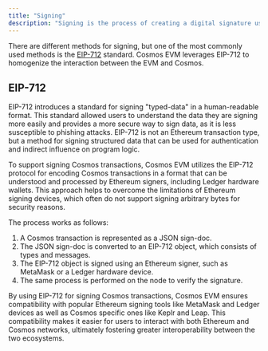 ```yaml
---
title: "Signing"
description: "Signing is the process of creating a digital signature using a private key to verify a transaction on a blockchain. The signature is created using a specific cryptographic algorithm that ensures the authenticity and integrity of the transaction using methods like wallets and the CLI."
---
```


There are different methods for signing, but one of the most commonly used methods is the [EIP-712](https://eips.ethereum.org/EIPS/eip-712) standard. Cosmos EVM leverages EIP-712 to homogenize the interaction between the EVM and Cosmos.

## EIP-712[​](#eip-712 "Direct link to EIP-712")

EIP-712 introduces a standard for signing "typed-data" in a human-readable format. This standard allowed users to understand the data they are signing more easily and provides a more secure way to sign data, as it is less susceptible to phishing attacks. EIP-712 is not an Ethereum transaction type, but a method for signing structured data that can be used for authentication and indirect influence on program logic.

To support signing Cosmos transactions, Cosmos EVM utilizes the EIP-712 protocol for encoding Cosmos transactions in a format that can be understood and processed by Ethereum signers, including Ledger hardware wallets. This approach helps to overcome the limitations of Ethereum signing devices, which often do not support signing arbitrary bytes for security reasons.

The process works as follows:

1. A Cosmos transaction is represented as a JSON sign-doc.
2. The JSON sign-doc is converted to an EIP-712 object, which consists of types and messages.
3. The EIP-712 object is signed using an Ethereum signer, such as MetaMask or a Ledger hardware device.
4. The same process is performed on the node to verify the signature.

By using EIP-712 for signing Cosmos transactions, Cosmos EVM ensures compatibility with popular Ethereum signing tools like MetaMask and Ledger devices as well as Cosmos specific ones like Keplr and Leap. This compatibility makes it easier for users to interact with both Ethereum and Cosmos networks, ultimately fostering greater interoperability between the two ecosystems.

